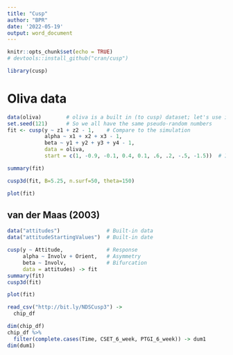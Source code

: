 ---
title: "Cusp"
author: "BPR"
date: '2022-05-19'
output: word_document
---

```{r setup, include=FALSE}
knitr::opts_chunk$set(echo = TRUE)
# devtools::install_github("cran/cusp")

library(cusp)
```

# Oliva data
```{r}
data(oliva)        # oliva is a built in (to cusp) dataset; let's use it
set.seed(121)      # So we all have the same pseudo-random numbers
fit <- cusp(y ~ z1 + z2 - 1,    # Compare to the simulation
            alpha ~ x1 + x2 + x3 - 1, 
            beta ~ y1 + y2 + y3 + y4 - 1, 
            data = oliva, 
            start = c(1, -0.9, -0.1, 0.4, 0.1, .6, .2, -.5, -1.5))  # If you have them!
```


```{r}
summary(fit)
```


```{r}
cusp3d(fit, B=5.25, n.surf=50, theta=150)
```


```{r}
plot(fit) 

```

## van der Maas (2003)

```{r}
data("attitudes")               # Built-in data
data("attitudeStartingValues")  # Built-in date

cusp(y ~ Attitude,              # Response
     alpha ~ Involv + Orient,   # Asymmetry
     beta ~ Involv,             # Bifurcation
     data = attitudes) -> fit
summary(fit)
cusp3d(fit)

plot(fit)

```

```{r}
read_csv("http://bit.ly/NDSCusp3") -> 
  chip_df

dim(chip_df)
chip_df %>%
  filter(complete.cases(Time, CSET_6_week, PTGI_6_week)) -> dum1
dim(dum1)



```

